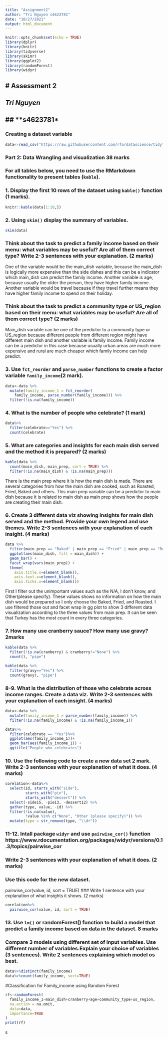 ```yaml
---
title: "Assignment2"
author: "Tri Nguyen s4623781"
date: "10/27/2021"
output: html_document
---
```


```r
knitr::opts_chunk$set(echo = TRUE)
library(dplyr)
library(knitr)
library(tidyverse)
library(skimr)
library(ggplot2)
library(randomForest)
library(widyr)
```

# Assessment 2
---

## *Tri Nguyen*
## **s4623781*
---

### Creating a dataset variable
```r
data<-read_csv("https://raw.githubusercontent.com/rfordatascience/tidytuesday/master/data/2018/2018-11-20/thanksgiving_meals.csv")
```

### Part 2: Data Wrangling and visualization 38 marks
### For all tables below, you need to use the RMarkdown functionality to present tables (`kable`). 

### 1. Display the first 10 rows of the dataset using `kable()` function (1 marks). 
```r
knitr::kable(data[1:10,])
```

### 2. Using `skim()` display the summary of variables. 
```r
skim(data)
```

### Think about the task to predict a family income based on their menu: what variables may be useful? Are all of them correct type? Write 2-3 sentences with your explanation. (2 marks)
One of the variable would be the main_dish variable, because the main_dish is logically more expensive than the side dishes and this can be a indicator which main_dish can predict the family income. Another variable is age, because usually the older the person, they have higher family income. Another variable would be travel because if they travel further means they have higher family income to spend on their holiday.

### Think about the task to predict a community type or US_region based on their menu: what variables may be useful? Are all of them correct type? (2 marks)
Main_dish variable can be one of the predictor to a community type or US_region because different people from different region might have different main dish and another variable is family income. Family income can be a predictor in this case because usually urban areas are much more expensive and rural are much cheaper which family income can help predict.

### 3. Use `fct_reorder` and `parse_number` functions to create a factor variable `family_income`(2 mark).

```r
data<-data %>%
  mutate(family_income_1 = fct_reorder(
    family_income, parse_number(family_income))) %>%
  filter(!is.na(family_income))
```

### 4. What is the number of people who celebrate? (1 mark)
```r
data%>%
  filter(celebrate=="Yes") %>%
  count(celebrate)
```

### 5. What are categories and insights for each main dish served and the method it is prepared? (2 marks)
```r
kable(data %>%
  count(main_dish, main_prep, sort = TRUE) %>%
  filter(!is.na(main_dish) & !is.na(main_prep)))
```

There is the main prep where it is how the main dish is made. There are several categories from how the main dish are cooked, such as Roasted, Fried, Baked and others. This main prep variable can be a predictor to main dish because it is related to main dish as main prep shows how the people are creating their main dish.

### 6. Create 3 different data viz showing insights for main dish served and the method. Provide your own legend and use themes. Write 2-3 sentences with your explanation of each insight. (4 marks)
```r
data %>%
  filter(main_prep == "Baked" | main_prep == "Fried" | main_prep == "Roasted") %>%
  ggplot(aes(main_dish, fill = main_dish)) + 
  geom_bar() + 
  facet_wrap(vars(main_prep)) +
  theme(
    axis.title.x=element_blank(), 
    axis.text.x=element_blank(), 
    axis.ticks.x=element_blank())
```
First I filter out the unimportant values such as the N/A, I don't know, and Other(please specify). These values shows no information on how the main dish would be prepared so I only choose the Baked, Fried, and Roasted. I use filtered those out and facet wrap in gg plot to show 3 different data visualization according to the three values from main prep. It can be seen that Turkey has the most count in every three categories.

### 7. How many use cranberry sauce? How many use gravy? 2marks
```r
kable(data %>%
  filter(!is.na(cranberry) & cranberry!="None") %>%
  count(), "pipe")

kable(data %>%
  filter(gravy=="Yes") %>%
  count(gravy), "pipe")
```


### 8-9. What is the distribution of those who celebrate across income ranges. Create a data viz. Write 2-3 sentences with your explanation of each insight. (4 marks)
```r
data<-data %>%
  mutate(family_income_1 = parse_number(family_income)) %>%
  filter(!is.na(family_income) & !is.na(family_income_1))

data%>%
  filter(celebrate == "Yes")%>%
  ggplot(aes(family_income_1))+ 
  geom_bar(aes(family_income_1)) +
  ggtitle("People who celebrates")
```


### 10. Use the following code to create a new data set 2 mark. Write 2-3 sentences with your explanation of what it does. (4 marks)

```r
corelation<-data%>%
  select(id, starts_with("side"),
         starts_with("pie"),
         starts_with("dessert")) %>%
  select(-side15, -pie13, -dessert12) %>%
  gather(type, value, -id) %>%
  filter(!is.na(value),
         !value %in% c("None", "Other (please specify)")) %>%
  mutate(type = str_remove(type, "\\d+"))
```

### 11-12. Intall package `widyr` and use `pairwise_cor()` function https://www.rdocumentation.org/packages/widyr/versions/0.1.3/topics/pairwise_cor
### Write 2-3 sentences with your explanation of what it does. (2 marks)
### Use this code for the new dataset. 
pairwise_cor(value, id, sort = TRUE)
### Write 1 sentence with your explanation of what insights it shows. (2 marks)

```r
corelation%>%
  pairwise_cor(value, id, sort = TRUE)
```


### 13. Use `lm()` or randomForest() function to build a model that predict a family income based on data in the dataset. 8 marks
### Compare 3 models using different set of input variables. Use different number of variables.Explain your choice of variables (3 sentences). Write 2 sentences explaining which model os best.

```r
data%>%distinct(family_income)
data%>%count(family_income, sort=TRUE)
```

#Classification for Family_income using Random Forest 
```r
rf<-randomForest(
  family_income_1~main_dish+cranberry+age+community_type+us_region, 
  na.action = na.omit,
  data=data,
  importance=TRUE
)
print(rf)
```

s